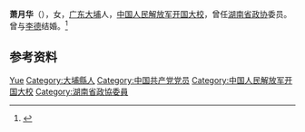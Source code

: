'''萧月华'''（{{bd|1913年||1983年|}}），女，[[广东|广东]][[大埔县|大埔]]人，[[中国人民解放军开国大校|中国人民解放军开国大校]]，曾任[[湖南省政协|湖南省政协]]委员。曾与[[李德_(德國)|李德]]结婚。<ref>{{Cite book|title=华夏妇女名人词典|author=周行健主编|publisher=华夏出版社|year=1988|isbn=|location=北京|pages=}}</ref>

== 参考资料 ==
{{reflist}}

{{中国人物小作品}}

{{Authority control}}
{{DEFAULTSORT:Xiao萧}}
[[Category:萧姓|Yue]]
[[Category:大埔縣人|Category:大埔縣人]]
[[Category:中国共产党党员|Category:中国共产党党员]]
[[Category:中国人民解放军开国大校|Category:中国人民解放军开国大校]]
[[Category:湖南省政協委員|Category:湖南省政協委員]]